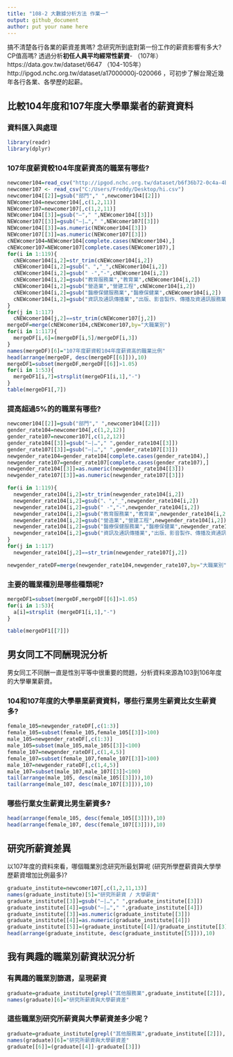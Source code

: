 ```yaml
---
title: "108-2 大數據分析方法 作業一"
output: github_document
author: put your name here
---
```


搞不清楚各行各業的薪資差異嗎? 念研究所到底對第一份工作的薪資影響有多大? CP值高嗎? 透過分析**初任人員平均經常性薪資**- （107年）https://data.gov.tw/dataset/6647 （104-105年）http://ipgod.nchc.org.tw/dataset/a17000000j-020066 ，可初步了解台灣近幾年各行各業、各學歷的起薪。

## 比較104年度和107年度大學畢業者的薪資資料

### 資料匯入與處理
```r
library(readr)
library(dplyr)

```

### 107年度薪資較104年度薪資高的職業有哪些? 
```r
newcomer104=read_csv("http://ipgod.nchc.org.tw/dataset/b6f36b72-0c4a-4b60-9254-1904e180ddb1/resource/98d5094d-7481-44b5-876a-715a496f922c/download/a17000000j-020066-mah.csv")
newcomer107 <- read_csv("C:/Users/Freddy/Desktop/hi.csv")
newcomer104[[2]]=gsub("部門"," ",newcomer104[[2]])
NEWcomer104=newcomer104[,c(1,2,11)]
NEWcomer107=newcomer107[,c(1,2,11)]
NEWcomer104[[3]]=gsub("—"," ",NEWcomer104[[3]])
NEWcomer107[[3]]=gsub("—|…"," ",NEWcomer107[[3]])
NEWcomer104[[3]]=as.numeric(NEWcomer104[[3]])
NEWcomer107[[3]]=as.numeric(NEWcomer107[[3]])
cNEWcomer104=NEWcomer104[complete.cases(NEWcomer104),]
cNEWcomer107=NEWcomer107[complete.cases(NEWcomer107),]
for(i in 1:119){
  cNEWcomer104[i,2]=str_trim(cNEWcomer104[i,2])
  cNEWcomer104[i,2]=gsub("、","_",cNEWcomer104[i,2])
  cNEWcomer104[i,2]=gsub(" -","-",cNEWcomer104[i,2])
  cNEWcomer104[i,2]=gsub("教育服務業","教育業",cNEWcomer104[i,2])
  cNEWcomer104[i,2]=gsub("營造業","營建工程",cNEWcomer104[i,2])
  cNEWcomer104[i,2]=gsub("醫療保健服務業","醫療保健業",cNEWcomer104[i,2])
  cNEWcomer104[i,2]=gsub("資訊及通訊傳播業","出版、影音製作、傳播及資通訊服務業",cNEWcomer104[i,2])
}
for(j in 1:117)
  cNEWcomer104[j,2]==str_trim(cNEWcomer107[j,2])
mergeDF=merge(cNEWcomer104,cNEWcomer107,by="大職業別")
for(i in 1:117){
  mergeDF[i,6]=(mergeDF[i,5]/mergeDF[i,3])
}
names(mergeDF)[6]="107年度薪資較104年度薪資高的職業比例"
head(arrange(mergeDF, desc(mergeDF[[6]])),10)
mergeDF1=subset(mergeDF,mergeDF[[6]]>1.05)
for(i in 1:53){
  mergeDF1[i,7]=strsplit(mergeDF1[i,1],"-")
}
table(mergeDF1[,7])
```

### 提高超過5%的的職業有哪些? 
```r
newcomer104[[2]]=gsub("部門"," ",newcomer104[[2]])
gender_rate104=newcomer104[,c(1,2,12)]
gender_rate107=newcomer107[,c(1,2,12)]
gender_rate104[[3]]=gsub("—|…"," ",gender_rate104[[3]])
gender_rate107[[3]]=gsub("—|…"," ",gender_rate107[[3]])
newgender_rate104=gender_rate104[complete.cases(gender_rate104),]
newgender_rate107=gender_rate107[complete.cases(gender_rate107),]
newgender_rate104[[3]]=as.numeric(newgender_rate104[[3]])
newgender_rate107[[3]]=as.numeric(newgender_rate107[[3]])

for(i in 1:119){
  newgender_rate104[i,2]=str_trim(newgender_rate104[i,2])
  newgender_rate104[i,2]=gsub("、","_",newgender_rate104[i,2])
  newgender_rate104[i,2]=gsub(" -","-",newgender_rate104[i,2])
  newgender_rate104[i,2]=gsub("教育服務業","教育業",newgender_rate104[i,2])
  newgender_rate104[i,2]=gsub("營造業","營建工程",newgender_rate104[i,2])
  newgender_rate104[i,2]=gsub("醫療保健服務業","醫療保健業",newgender_rate104[i,2])
  newgender_rate104[i,2]=gsub("資訊及通訊傳播業","出版、影音製作、傳播及資通訊服務業",newgender_rate104[i,2])
}
for(j in 1:117)
  newgender_rate104[j,2]==str_trim(newgender_rate107[j,2])

newgender_rateDF=merge(newgender_rate104,newgender_rate107,by="大職業別")
```

### 主要的職業種別是哪些種類呢?
```r
mergeDF1=subset(mergeDF,mergeDF[[6]]>1.05)
for(i in 1:53){
  a[i]=strsplit (mergeDF1[i,1],"-")
}

table(mergeDF1[[7]])

```

## 男女同工不同酬現況分析

男女同工不同酬一直是性別平等中很重要的問題，分析資料來源為103到106年度的大學畢業薪資。

### 104和107年度的大學畢業薪資資料，哪些行業男生薪資比女生薪資多?
```r
female_105=newgender_rateDF[,c(1:3)]
female_105=subset(female_105,female_105[[3]]>100)
male_105=newgender_rateDF[,c(1:3)]
male_105=subset(male_105,male_105[[3]]<100)
female_107=newgender_rateDF[,c(1,4,5)]
female_107=subset(female_107,female_107[[3]]>100)
male_107=newgender_rateDF[,c(1,4,5)]
male_107=subset(male_107,male_107[[3]]<100)
tail(arrange(male_105, desc(male_105[[3]])),10)
tail(arrange(male_107, desc(male_107[[3]])),10)
```
### 哪些行業女生薪資比男生薪資多? 
```r
head(arrange(female_105, desc(female_105[[3]])),10)
head(arrange(female_107, desc(female_107[[3]])),10)
```

## 研究所薪資差異

以107年度的資料來看，哪個職業別念研究所最划算呢 (研究所學歷薪資與大學學歷薪資增加比例最多)?
 
```r
graduate_institute=newcomer107[,c(1,2,11,13)]
names(graduate_institute)[5]="研究所薪資 / 大學薪資"
graduate_institute[[3]]=gsub("—|…"," ",graduate_institute[[3]])
graduate_institute[[4]]=gsub("—|…"," ",graduate_institute[[4]])
graduate_institute[[3]]=as.numeric(graduate_institute[[3]])
graduate_institute[[4]]=as.numeric(graduate_institute[[4]])
graduate_institute[[5]]=(graduate_institute[[4]]/graduate_institute[[3]])
head(arrange(graduate_institute, desc(graduate_institute[[5]])),10)
```

## 我有興趣的職業別薪資狀況分析

### 有興趣的職業別篩選，呈現薪資
```r
graduate=graduate_institute[grepl("其他服務業",graduate_institute[[2]]),]
names(graduate)[6]="研究所薪資與大學薪資差"
```

### 這些職業別研究所薪資與大學薪資差多少呢？
```r
graduate=graduate_institute[grepl("其他服務業",graduate_institute[[2]]),]
names(graduate)[6]="研究所薪資與大學薪資差"
graduate[[6]]=(graduate[[4]]-graduate[[3]])
```

